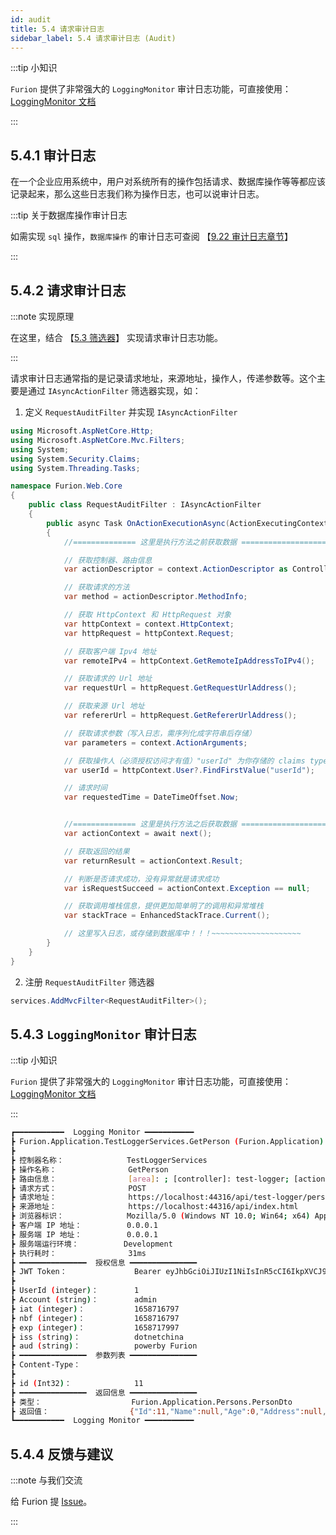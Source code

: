 ```yaml
---
id: audit
title: 5.4 请求审计日志
sidebar_label: 5.4 请求审计日志 (Audit)
---
```


:::tip 小知识

`Furion` 提供了非常强大的 `LoggingMonitor` 审计日志功能，可直接使用：[LoggingMonitor 文档](logging.mdx#186-loggingmonitor-监听日志)

:::

## 5.4.1 审计日志

在一个企业应用系统中，用户对系统所有的操作包括请求、数据库操作等等都应该记录起来，那么这些日志我们称为操作日志，也可以说审计日志。

:::tip 关于数据库操作审计日志

如需实现 `sql` 操作，`数据库操作` 的审计日志可查阅 【[9.22 审计日志章节](./dbcontext-audit.mdx)】

:::

## 5.4.2 请求审计日志

:::note 实现原理

在这里，结合 【[5.3 筛选器](./filter.mdx)】 实现请求审计日志功能。

:::

请求审计日志通常指的是记录请求地址，来源地址，操作人，传递参数等。这个主要是通过 `IAsyncActionFilter` 筛选器实现，如：

1. 定义 `RequestAuditFilter` 并实现 `IAsyncActionFilter`

```cs showLineNumbers  {9,45}
using Microsoft.AspNetCore.Http;
using Microsoft.AspNetCore.Mvc.Filters;
using System;
using System.Security.Claims;
using System.Threading.Tasks;

namespace Furion.Web.Core
{
    public class RequestAuditFilter : IAsyncActionFilter
    {
        public async Task OnActionExecutionAsync(ActionExecutingContext context, ActionExecutionDelegate next)
        {
            //============== 这里是执行方法之前获取数据 ====================

            // 获取控制器、路由信息
            var actionDescriptor = context.ActionDescriptor as ControllerActionDescriptor;

            // 获取请求的方法
            var method = actionDescriptor.MethodInfo;

            // 获取 HttpContext 和 HttpRequest 对象
            var httpContext = context.HttpContext;
            var httpRequest = httpContext.Request;

            // 获取客户端 Ipv4 地址
            var remoteIPv4 = httpContext.GetRemoteIpAddressToIPv4();

            // 获取请求的 Url 地址
            var requestUrl = httpRequest.GetRequestUrlAddress();

            // 获取来源 Url 地址
            var refererUrl = httpRequest.GetRefererUrlAddress();

            // 获取请求参数（写入日志，需序列化成字符串后存储）
            var parameters = context.ActionArguments;

            // 获取操作人（必须授权访问才有值）"userId" 为你存储的 claims type，jwt 授权对应的是 payload 中存储的键名
            var userId = httpContext.User?.FindFirstValue("userId");

            // 请求时间
            var requestedTime = DateTimeOffset.Now;


            //============== 这里是执行方法之后获取数据 ====================
            var actionContext = await next();

            // 获取返回的结果
            var returnResult = actionContext.Result;

            // 判断是否请求成功，没有异常就是请求成功
            var isRequestSucceed = actionContext.Exception == null;

            // 获取调用堆栈信息，提供更加简单明了的调用和异常堆栈
            var stackTrace = EnhancedStackTrace.Current();

            // 这里写入日志，或存储到数据库中！！！~~~~~~~~~~~~~~~~~~~~
        }
    }
}
```

2. 注册 `RequestAuditFilter` 筛选器

```cs showLineNumbers
services.AddMvcFilter<RequestAuditFilter>();
```

## 5.4.3 `LoggingMonitor` 审计日志

:::tip 小知识

`Furion` 提供了非常强大的 `LoggingMonitor` 审计日志功能，可直接使用：[LoggingMonitor 文档](logging.mdx#186-loggingmonitor-监听日志)

:::

```bash showLineNumbers
┏━━━━━━━━━━━  Logging Monitor ━━━━━━━━━━━
┣ Furion.Application.TestLoggerServices.GetPerson (Furion.Application)
┣
┣ 控制器名称：              TestLoggerServices
┣ 操作名称：                GetPerson
┣ 路由信息：                [area]: ; [controller]: test-logger; [action]: person
┣ 请求方式：                POST
┣ 请求地址：                https://localhost:44316/api/test-logger/person/11
┣ 来源地址：                https://localhost:44316/api/index.html
┣ 浏览器标识：              Mozilla/5.0 (Windows NT 10.0; Win64; x64) AppleWebKit/537.36 (KHTML, like Gecko) Chrome/103.0.5060.114 Safari/537.36 Edg/103.0.1264.62
┣ 客户端 IP 地址：          0.0.0.1
┣ 服务端 IP 地址：          0.0.0.1
┣ 服务端运行环境：          Development
┣ 执行耗时：                31ms
┣ ━━━━━━━━━━━━━━━  授权信息 ━━━━━━━━━━━━━━━
┣ JWT Token：               Bearer eyJhbGciOiJIUzI1NiIsInR5cCI6IkpXVCJ9.eyJVc2VySWQiOjEsIkFjY291bnQiOiJhZG1pbiIsImlhdCI6MTY1ODcxNjc5NywibmJmIjoxNjU4NzE2Nzk3LCJleHAiOjE2NTg3MTc5OTcsImlzcyI6ImRvdG5ldGNoaW5hIiwiYXVkIjoicG93ZXJieSBGdXJpb24ifQ.VYZkwwqCwlUy3aJjuL-og62I0rkxNQ96kSjEm3VgXtg
┣
┣ UserId (integer)：        1
┣ Account (string)：        admin
┣ iat (integer)：           1658716797
┣ nbf (integer)：           1658716797
┣ exp (integer)：           1658717997
┣ iss (string)：            dotnetchina
┣ aud (string)：            powerby Furion
┣ ━━━━━━━━━━━━━━━  参数列表 ━━━━━━━━━━━━━━━
┣ Content-Type：
┣
┣ id (Int32)：              11
┣ ━━━━━━━━━━━━━━━  返回信息 ━━━━━━━━━━━━━━━
┣ 类型：                    Furion.Application.Persons.PersonDto
┣ 返回值：                  {"Id":11,"Name":null,"Age":0,"Address":null,"PhoneNumber":null,"QQ":null,"CreatedTime":"0001-01-01T00:00:00+00:00","Childrens":null,"Posts":null}
┗━━━━━━━━━━━  Logging Monitor ━━━━━━━━━━━
````

## 5.4.4 反馈与建议

:::note 与我们交流

给 Furion 提 [Issue](https://gitee.com/dotnetchina/Furion/issues/new?issue)。

:::
